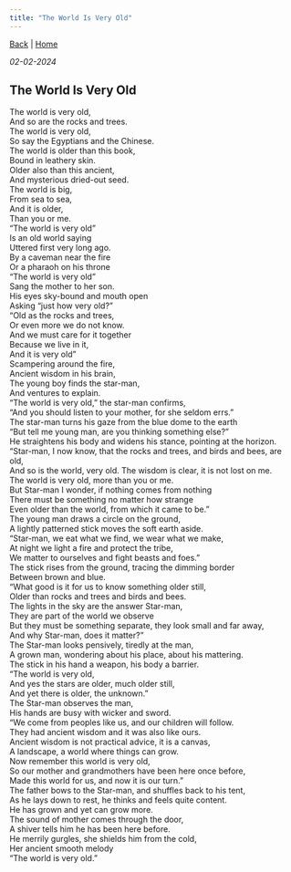```yaml
---
title: "The World Is Very Old"
---
```


[Back](https://CruzAdl.github.io/stories.qmd) | [Home](https://CruzAdl.github.io/index.qmd)

*02-02-2024*

## The World Is Very Old

The world is very old,  
And so are the rocks and trees.  
The world is very old,  
So say the Egyptians and the Chinese.  
The world is older than this book,  
Bound in leathery skin.  
Older also than this ancient,  
And mysterious dried-out seed.  
The world is big,  
From sea to sea,  
And it is older,  
Than you or me.  
“The world is very old”  
Is an old world saying  
Uttered first very long ago.  
By a caveman near the fire  
Or a pharaoh on his throne  
“The world is very old”  
Sang the mother to her son.  
His eyes sky-bound and mouth open  
Asking “just how very old?”  
“Old as the rocks and trees,  
Or even more we do not know.  
And we must care for it together  
Because we live in it,  
And it is very old”  
Scampering around the fire,  
Ancient wisdom in his brain,  
The young boy finds the star-man,  
And ventures to explain.  
“The world is very old,” the star-man confirms,  
“And you should listen to your mother, for she seldom errs.”  
The star-man turns his gaze from the blue dome to the earth  
“But tell me young man, are you thinking something else?”  
He straightens his body and widens his stance, pointing at the horizon.  
“Star-man, I now know, that the rocks and trees, and birds and bees, are old,  
And so is the world, very old. The wisdom is clear, it is not lost on me.  
The world is very old, more than you or me.  
But Star-man I wonder, if nothing comes from nothing  
There must be something no matter how strange  
Even older than the world, from which it came to be.”  
The young man draws a circle on the ground,  
A lightly patterned stick moves the soft earth aside.  
“Star-man, we eat what we find, we wear what we make,  
At night we light a fire and protect the tribe,  
We matter to ourselves and fight beasts and foes.”  
The stick rises from the ground, tracing the dimming border  
Between brown and blue.  
“What good is it for us to know something older still,  
Older than rocks and trees and birds and bees.  
The lights in the sky are the answer Star-man,  
They are part of the world we observe  
But they must be something separate, they look small and far away,  
And why Star-man, does it matter?”  
The Star-man looks pensively, tiredly at the man,  
A grown man, wondering about his place, about his mattering.  
The stick in his hand a weapon, his body a barrier.  
“The world is very old,  
And yes the stars are older, much older still,  
And yet there is older, the unknown.”  
The Star-man observes the man,  
His hands are busy with wicker and sword.  
“We come from peoples like us, and our children will follow.  
They had ancient wisdom and it was also like ours.  
Ancient wisdom is not practical advice, it is a canvas,  
A landscape, a world where things can grow.  
Now remember this world is very old,  
So our mother and grandmothers have been here once before,  
Made this world for us, and now it is our turn.”  
The father bows to the Star-man, and shuffles back to his tent,  
As he lays down to rest, he thinks and feels quite content.  
He has grown and yet can grow more.  
The sound of mother comes through the door,  
A shiver tells him he has been here before.  
He merrily gurgles, she shields him from the cold,  
Her ancient smooth melody  
“The world is very old.”
